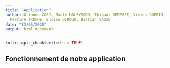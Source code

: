 ```yaml
---
title: "Application"
author: Orianne COSI, Maële MALEYSSON, Thibaut DEMESSE, Vivien GUERIN, Céline JACQUETON,
  Perrine TRUCHE, Eloïse GIROUD, Bastian SAUZE
date: "13/05/2020"
output: html_document
---
```


```r
knitr::opts_chunk$set(echo = TRUE)
```

## Fonctionnement de notre application 

